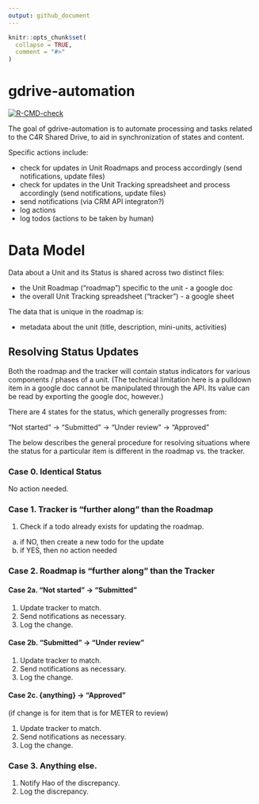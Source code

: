 ```yaml
---
output: github_document
---
```


<!-- README.md is generated from README.Rmd. Please edit that file -->

```r
knitr::opts_chunk$set(
  collapse = TRUE,
  comment = "#>"
)
```

# gdrive-automation

<!-- badges: start -->
[![R-CMD-check](https://github.com/c4r-io/gdrive-automation/actions/workflows/R-CMD-check.yaml/badge.svg)](https://github.com/c4r-io/gdrive-automation/actions/workflows/R-CMD-check.yaml)
<!-- badges: end -->

The goal of gdrive-automation is to automate processing and tasks related to the C4R Shared Drive, to aid in synchronization of states and content.

Specific actions include:

- check for updates in Unit Roadmaps and process accordingly (send
  notifications, update files)
- check for updates in the Unit Tracking spreadsheet and process
  accordingly (send notifications, update files)
- send notifications (via CRM API integraton?)
- log actions
- log todos (actions to be taken by human)

# Data Model

Data about a Unit and its Status is shared across two distinct files:

- the Unit Roadmap (“roadmap”) specific to the unit - a google doc
- the overall Unit Tracking spreadsheet (“tracker”) - a google sheet

The data that is unique in the roadmap is:

- metadata about the unit (title, description, mini-units, activities)

## Resolving Status Updates

Both the roadmap and the tracker will contain status indicators for
various components / phases of a unit. (The technical limitation here is a 
pulldown item in a google doc cannot be manipulated through the API. Its value 
can be read by exporting the google doc, however.)

There are 4 states for the status, which generally progresses from:

“Not started” -\> “Submitted” -\> “Under review” -\> “Approved”

The below describes the general procedure for resolving situations where the
status for a particular item is different in the roadmap vs. the
tracker.

### Case 0. Identical Status

No action needed.

### Case 1. Tracker is “further along” than the Roadmap

1.  Check if a todo already exists for updating the roadmap.
  a. if NO, then create a new todo for the update
  b. if YES, then no action needed

### Case 2. Roadmap is “further along” than the Tracker

#### Case 2a. “Not started” -\> “Submitted”

1.  Update tracker to match.
2.  Send notifications as necessary.
3.  Log the change.

#### Case 2b. “Submitted” -\> “Under review”

1.  Update tracker to match.
2.  Send notifications as necessary.
3.  Log the change.

#### Case 2c. {anything} -\> “Approved”

(if change is for item that is for METER to review)

1.  Update tracker to match.
2.  Send notifications as necessary.
3.  Log the change.

### Case 3. Anything else.

1.  Notify Hao of the discrepancy.
2.  Log the discrepancy.
